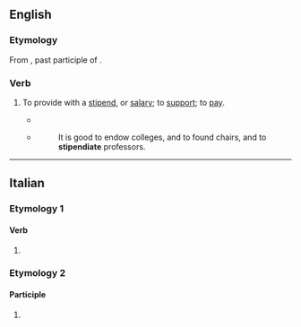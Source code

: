==English==

===Etymology===
From {{uder|en|la|-}} {{lena}} {{m|la|stipendiatus}}, past participle of {{m|la|stipendiari||to receive pay}}.

===Verb===
{{en-verb}}

# {{lb|en|transitive|archaic|or|obsolete}} To provide with a [[stipend]], or [[salary]]; to [[support]]; to [[pay]].
#* {{RQ:Evelyn Diary|September 8 1644|passage=all the sciences are taught in the vulgar French by professors '''stipendiated''' by the greate Cardinal}}
#* {{RQ:Taylor Ultimate Civilization}}
#*: It is good to endow colleges, and to found chairs, and to '''stipendiate''' professors.

{{Webster 1913}}

----

==Italian==

===Etymology 1===

====Verb====
{{head|it|verb form}}

# {{inflection of|it|stipendiare||2|p|pres|ind//sub|;|2|p|impr}}

===Etymology 2===

====Participle====
{{head|it|past participle form|g=f-p}}

# {{feminine plural of|it|stipendiato}}
